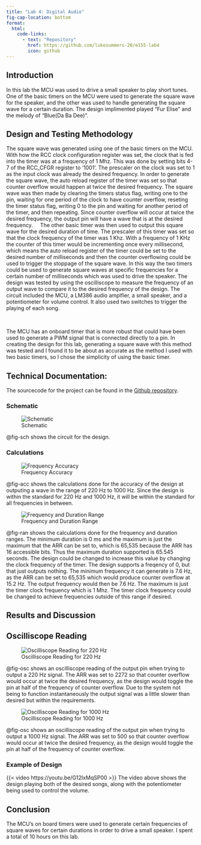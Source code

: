```yaml
---
title: "Lab 4: Digital Audio"
fig-cap-location: bottom
format:
  html:
    code-links:
      - text: "Repository"
        href: https://github.com/lukesummers-20/e155-lab4
        icon: github
---
```


## Introduction
In this lab the MCU was used to drive a small speaker to play short tunes. One of the basic timers on the MCU were used to generate the square wave for the speaker, and the other was used to handle generating the square wave for a certain duration. The design implimented played "Fur Elise" and the melody of "Blue(Da Ba Dee)".

## Design and Testing Methodology
The square wave was generated using one of the basic timers on the MCU. With how the RCC clock configuration register was set, the clock that is fed into the timer was at a frequency of 1 Mhz. This was done by setting bits 4-7 of the RCC_CFGR register to '1001'. The prescaler on the clock was set to 1 as the input clock was already the desired frequency. In order to generate the square wave, the auto reload register of the timer was set so that counter overflow would happen at twice the desired frequency. The square wave was then made by clearing the timers status flag, writing one to the pin, waiting for one period of the clock to have counter overflow, reseting the timer status flag, writing 0 to the pin and waiting for another period of the timer, and then repeating. Since counter overflow will occur at twice the desired frequency, the output pin will have a wave that is at the desired frequency.
\ 
\ 
The other basic timer was then used to output this square wave for the desired duration of time. The prescaler of this timer was set so that the clock frequency of the timer was 1 Khz. With a frequency of 1 KHz the counter of this timer would be incrementing once every millisecond, which means the auto reload register of the timer could be set to the desired number of milliseconds and then the counter overflowing could be used to trigger the stoppage of the square wave. In this way the two timers could be used to generate square waves at specific frequencies for a certain number of milliseconds which was used to drive the speaker. The design was tested by using the oscilliscope to measure the frequency of an output wave to compare it to the desired frequency of the design. The circuit included the MCU, a 
LM386 audio amplfier, a small speaker, and a potentiometer for volume control. It also used two switches to trigger the playing of each song.
\ 
\ 
 
\ 
\ 

The MCU has an onboard timer that is more robust that could have been used to generate a PWM signal that is connected directly to a pin. In creating the design for this lab, generating a square wave with this method was tested and I found it to be about as accurate as the method I used with two basic timers, so I chose the simplicity of using the basic timer.

## Technical Documentation:
The sourcecode for the project can be found in the [Github repository](https://github.com/lukesummers-20/e155-lab4).

### Schematic
![Schematic](images/schematic.jpeg){#fig-sch}

@fig-sch shows the circuit for the design. 

### Calculations
![Frequency Accuracy](images/acc.jpeg){#fig-acc}

@fig-acc shows the calculations done for the accuracy of the design at outputing a wave in the range of 220 Hz to 1000 Hz. Since the design is within the standard for 220 Hz and 1000 Hz, it will be within the standard for all frequencies in between.

![Frequency and Duration Range](images/range.jpeg){#fig-ran}

@fig-ran shows the calculations done for the frequency and duration ranges. The minimum duration is 0 ms and the maximum is just the maximum that the ARR can be set to, which is 65,535 because the ARR has 16 accessible bits. Thus the maximum duration supported is 65.545 seconds. The design could be changed to increase this value by changing the clock frequency of the timer. The design supports a freqency of 0, but that just outputs nothing. The minimum frequency it can generate is 7.6 Hz, as the ARR can be set to 65,535 which would produce counter overflow at 15.2 Hz. The output frequency would then be 7.6 Hz. The maximum is just the timer clock frequency which is 1 Mhz. The timer clock frequency could be changed to achieve frequencies outside of this range if desired.

## Results and Discussion

## Oscilliscope Reading
![Oscilliscope Reading for 220 Hz](images/f220.PNG){#fig-osc}

@fig-osc shows an oscilliscope reading of the output pin when trying to output a 220 Hz signal. The ARR was set to 2272 so that counter overflow would occur at twice the desired frequency, as the design would toggle the pin at half of the frequency of counter overflow. Due to the system not being to function instantaneously the output signal was a little slower than desired but within the requirements.

![Oscilliscope Reading for 1000 Hz](images/f1k.PNG){#fig-osc}

@fig-osc shows an oscilliscope reading of the output pin when trying to output a 1000 Hz signal. The ARR was set to 500 so that counter overflow would occur at twice the desired frequency, as the design would toggle the pin at half of the frequency of counter overflow. 

### Example of Design

{{< video https://youtu.be/G12IxMqSP00 >}}
The video above shows the design playing both of the desired songs, along with the potentiometer being used to control the volume.

## Conclusion
The MCU's on board timers were used to generate certain frequencies of square waves for certain durations in order to drive a small speaker. I spent a total of 10 hours on this lab.